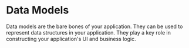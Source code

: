 # Data Models

Data models are the bare bones of your application. They can be used to
represent data structures in your application. They play a key role in
constructing your application's UI and business logic.
